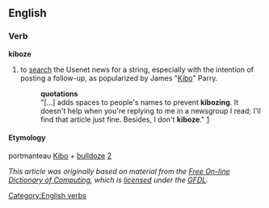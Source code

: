 == English ==
=== Verb ===
[[Category:English verbs]]
'''kiboze'''
# to [[search]] the Usenet news for a string, especially with the intention of posting a follow-up, as popularized by James "[[w:Kibo|Kibo]]" Parry. 
#:'''quotations'''
#:"[...] adds spaces to people's names to prevent '''kibozing'''.  It doesn't help when you're replying to me in a newsgroup I read; I'll find that article just fine.  Besides, I don't '''kiboze'''." [http://groups-beta.google.com/group/misc.fitness.weights/msg/452e24b785207bb5]
==== Etymology ====
portmanteau [[w:Kibo|Kibo]] + [[bulldoze]] [http://groups-beta.google.com/group/bit.listserv.words-l/msg/df4d5d6a4f4b6eab]

''This article was originally based on material from the [[w:Free On-line Dictionary of Computing|Free On-line Dictionary of Computing]], which is [[w:Wikipedia:Foldoc_license|licensed]] under the [[w:GFDL|GFDL]].''